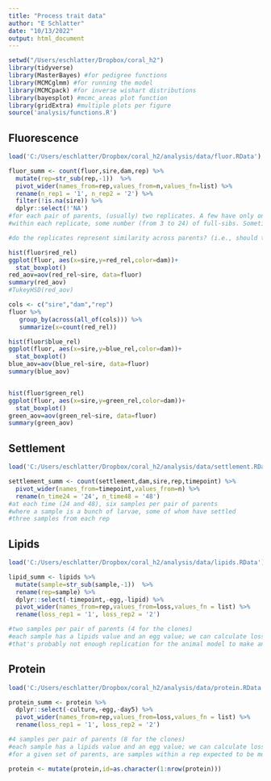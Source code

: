 ```yaml
---
title: "Process trait data"
author: "E Schlatter"
date: "10/13/2022"
output: html_document
---
```


```r
setwd("/Users/eschlatter/Dropbox/coral_h2")
library(tidyverse)
library(MasterBayes) #for pedigree functions
library(MCMCglmm) #for running the model
library(MCMCpack) #for inverse wishart distributions
library(bayesplot) #mcmc_areas plot function
library(gridExtra) #multiple plots per figure
source('analysis/functions.R')
```


## Fluorescence
```r
load('C:/Users/eschlatter/Dropbox/coral_h2/analysis/data/fluor.RData')

fluor_summ <- count(fluor,sire,dam,rep) %>%
  mutate(rep=str_sub(rep,-1))  %>%
  pivot_wider(names_from=rep,values_from=n,values_fn=list) %>%
  rename(n_rep1 = '1', n_rep2 = '2') %>%
  filter(!is.na(sire)) %>%
  dplyr::select(!'NA')
#for each pair of parents, (usually) two replicates. A few have only one replicate: CP, AQY, and CZ
#within each replicate, some number (from 3 to 24) of full-sibs. Sometimes two sets of full-sibs because of clones.

#do the replicates represent similarity across parents? (i.e., should there be any similarity among two unrelated larvae that are both from rep 1?) I think not, right? (That's why the rep column in the original dataset includes parental IDs.)

```


```r
hist(fluor$red_rel)
ggplot(fluor, aes(x=sire,y=red_rel,color=dam))+
  stat_boxplot()
red_aov=aov(red_rel~sire, data=fluor)
summary(red_aov)
#TukeyHSD(red_aov)

cols <- c("sire","dam","rep")
fluor %>% 
   group_by(across(all_of(cols))) %>% 
   summarize(x=count(red_rel))

hist(fluor$blue_rel)
ggplot(fluor, aes(x=sire,y=blue_rel,color=dam))+
  stat_boxplot()
blue_aov=aov(blue_rel~sire, data=fluor)
summary(blue_aov)


hist(fluor$green_rel)
ggplot(fluor, aes(x=sire,y=green_rel,color=dam))+
  stat_boxplot()
green_aov=aov(green_rel~sire, data=fluor)
summary(green_aov)
```

## Settlement

```r
load('C:/Users/eschlatter/Dropbox/coral_h2/analysis/data/settlement.RData')

settlement_summ <- count(settlement,dam,sire,rep,timepoint) %>%
  pivot_wider(names_from=timepoint,values_from=n) %>%
  rename(n_time24 = '24', n_time48 = '48')
#at each time (24 and 48), six samples per pair of parents
#where a sample is a bunch of larvae, some of whom have settled
#three samples from each rep
```

## Lipids

```r
load('C:/Users/eschlatter/Dropbox/coral_h2/analysis/data/lipids.RData')

lipid_summ <- lipids %>%
  mutate(sample=str_sub(sample,-1))  %>%
  rename(rep=sample) %>%
  dplyr::select(-timepoint,-egg,-lipid) %>%
  pivot_wider(names_from=rep,values_from=loss,values_fn = list) %>%
  rename(loss_rep1 = '1', loss_rep2 = '2')

#two samples per pair of parents (4 for the clones)
#each sample has a lipids value and an egg value; we can calculate loss as (lipid-egg)/egg
#that's probably not enough replication for the animal model to make any sense out of it.
```

## Protein

```r
load('C:/Users/eschlatter/Dropbox/coral_h2/analysis/data/protein.RData')

protein_summ <- protein %>%
  dplyr::select(-culture,-egg,-day5) %>%
  pivot_wider(names_from=rep,values_from=loss,values_fn = list) %>%
  rename(loss_rep1 = '1', loss_rep2 = '2')

#4 samples per pair of parents (8 for the clones)
#each sample has a lipids value and an egg value; we can calculate loss as (lipid-egg)/egg
#for a given set of parents, are samples within a rep expected to be more similar than samples across reps? Probably. If so, we should include both rep and a within-rep identifier as predictor variables. Call the within-rep identifier "id", and add it now.

protein <- mutate(protein,id=as.character(1:nrow(protein)))
```